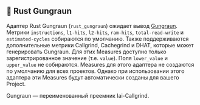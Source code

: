 
## 🦀 Rust Gungraun

Адаптер Rust Gungraun (`rust_gungraun`) ожидает вывод [Gungraun](https://github.com/gungraun/gungraun).
Метрики `instructions`, `l1-hits`, `l2-hits`, `ram-hits`, `total-read-write` и `estimated-cycles` собираются по умолчанию. Также поддерживаются дополнительные метрики Callgrind, Cachegrind и DHAT, которые может генерировать Gungraun.
Для этих Measures доступно только зарегистрированное значение (т.е. `value`).
Поля `lower_value` и `upper_value` не собираются.
Measures для этого адаптера не создаются по умолчанию для всех проектов.
Однако при использовании этого адаптера эти Measures будут автоматически созданы для вашего Project.

Gungraun — переименованный преемник Iai-Callgrind.

<CargoRustGungraun />
